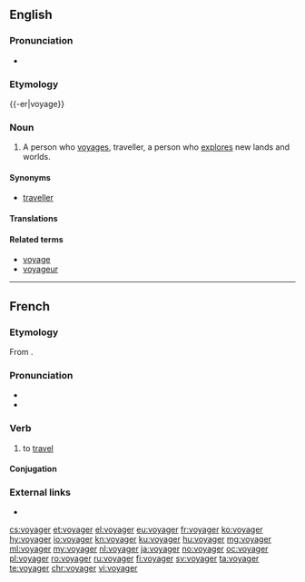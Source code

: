==English==
{{wikipedia|dab=voyager}}

===Pronunciation===
* {{audio|en-us-voyager.ogg|Audio (US)|lang=en}}

===Etymology===
{{-er|voyage}}

===Noun===
{{en-noun}}

# A person who [[voyage]]s, traveller, a person who [[explore]]s new lands and worlds.

====Synonyms====
* [[traveller]]

====Translations====
{{trans-see|traveller}}

====Related terms====
* [[voyage]]
* [[voyageur]]

----

==French==

===Etymology===
From {{m|fr|voyage}}.

===Pronunciation===
* {{audio|Fr-voyager.ogg|audio|lang=fr}}
* {{IPA|/vwa.ja.ʒe/|lang=fr}}

===Verb===
{{fr-verb}}

# to [[travel]]

====Conjugation====
{{fr-conj-auto}}

===External links===
* {{R:TLFi}}

[[cs:voyager]]
[[et:voyager]]
[[el:voyager]]
[[eu:voyager]]
[[fr:voyager]]
[[ko:voyager]]
[[hy:voyager]]
[[io:voyager]]
[[kn:voyager]]
[[ku:voyager]]
[[hu:voyager]]
[[mg:voyager]]
[[ml:voyager]]
[[my:voyager]]
[[nl:voyager]]
[[ja:voyager]]
[[no:voyager]]
[[oc:voyager]]
[[pl:voyager]]
[[ro:voyager]]
[[ru:voyager]]
[[fi:voyager]]
[[sv:voyager]]
[[ta:voyager]]
[[te:voyager]]
[[chr:voyager]]
[[vi:voyager]]
